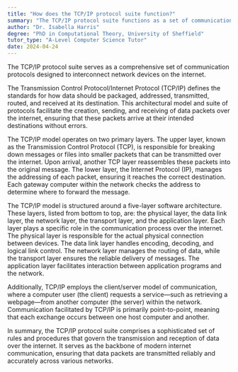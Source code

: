 ```yaml
---
title: "How does the TCP/IP protocol suite function?"
summary: "The TCP/IP protocol suite functions as a set of communication protocols used to interconnect network devices on the internet."
author: "Dr. Isabella Harris"
degree: "PhD in Computational Theory, University of Sheffield"
tutor_type: "A-Level Computer Science Tutor"
date: 2024-04-24
---
```


The TCP/IP protocol suite serves as a comprehensive set of communication protocols designed to interconnect network devices on the internet.

The Transmission Control Protocol/Internet Protocol (TCP/IP) defines the standards for how data should be packaged, addressed, transmitted, routed, and received at its destination. This architectural model and suite of protocols facilitate the creation, sending, and receiving of data packets over the internet, ensuring that these packets arrive at their intended destinations without errors.

The TCP/IP model operates on two primary layers. The upper layer, known as the Transmission Control Protocol (TCP), is responsible for breaking down messages or files into smaller packets that can be transmitted over the internet. Upon arrival, another TCP layer reassembles these packets into the original message. The lower layer, the Internet Protocol (IP), manages the addressing of each packet, ensuring it reaches the correct destination. Each gateway computer within the network checks the address to determine where to forward the message.

The TCP/IP model is structured around a five-layer software architecture. These layers, listed from bottom to top, are: the physical layer, the data link layer, the network layer, the transport layer, and the application layer. Each layer plays a specific role in the communication process over the internet. The physical layer is responsible for the actual physical connection between devices. The data link layer handles encoding, decoding, and logical link control. The network layer manages the routing of data, while the transport layer ensures the reliable delivery of messages. The application layer facilitates interaction between application programs and the network.

Additionally, TCP/IP employs the client/server model of communication, where a computer user (the client) requests a service—such as retrieving a webpage—from another computer (the server) within the network. Communication facilitated by TCP/IP is primarily point-to-point, meaning that each exchange occurs between one host computer and another.

In summary, the TCP/IP protocol suite comprises a sophisticated set of rules and procedures that govern the transmission and reception of data over the internet. It serves as the backbone of modern internet communication, ensuring that data packets are transmitted reliably and accurately across various networks.
    